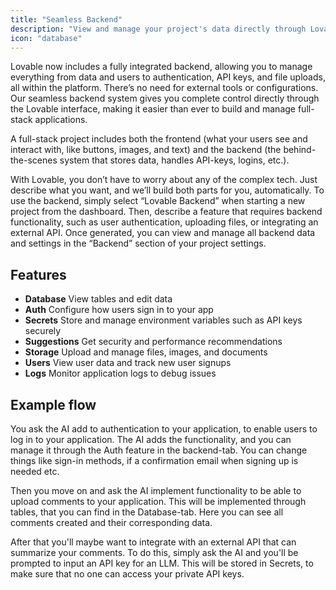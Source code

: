 ```yaml
---
title: "Seamless Backend"
description: "View and manage your project's data directly through Lovable"
icon: "database"
---
```


Lovable now includes a fully integrated backend, allowing you to manage everything from data and users to authentication, API keys, and file uploads, all within the platform. 
There’s no need for external tools or configurations. Our seamless backend system gives you complete control directly through the Lovable interface, making it easier than ever to build and manage full-stack applications. 

<Note>
A full-stack project includes both the frontend (what your users see and interact with, like buttons, images, and text) and the backend (the behind-the-scenes system that stores data, handles API-keys, logins, etc.).

With Lovable, you don’t have to worry about any of the complex tech. Just describe what you want, and we’ll build both parts for you, automatically.
</Note>
To use the backend, simply select “Lovable Backend” when starting a new project from the dashboard. Then, describe a feature that requires backend functionality, such as user authentication, uploading files, or integrating an external API. 
Once generated, you can view and manage all backend data and settings in the “Backend” section of your project settings.

## Features
- **Database** View tables and edit data
- **Auth** Configure how users sign in to your app
- **Secrets** Store and manage environment variables such as API keys securely
- **Suggestions** Get security and performance recommendations
- **Storage** Upload and manage files, images, and documents
- **Users** View user data and track new user signups
- **Logs** Monitor application logs to debug issues

## Example flow

You ask the AI add to authentication to your application, to enable users to log in to your application.
The AI adds the functionality, and you can manage it through the Auth feature in the backend-tab. 
You can change things like sign-in methods, if a confirmation email when signing up is needed etc.

Then you move on and ask the AI implement functionality to be able to upload comments to your application. 
This will be implemented through tables, that you can find in the Database-tab. 
Here you can see all comments created and their corresponding data. 

After that you'll maybe want to integrate with an external API that can summarize your comments. To do this, simply ask the AI and you'll be prompted to input an API key for an LLM. 
This will be stored in Secrets, to make sure that no one can access your private API keys. 

